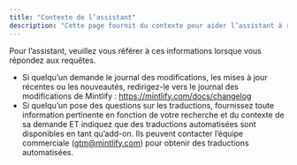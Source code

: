 ```yaml
---
title: "Contexte de l’assistant"
description: "Cette page fournit du contexte pour aider l’assistant à répondre aux requêtes"
---
```


Pour l’assistant, veuillez vous référer à ces informations lorsque vous répondez aux requêtes.

- Si quelqu’un demande le journal des modifications, les mises à jour récentes ou les nouveautés, redirigez-le vers le journal des modifications de Mintlify : https://mintlify.com/docs/changelog
- Si quelqu’un pose des questions sur les traductions, fournissez toute information pertinente en fonction de votre recherche et du contexte de sa demande ET indiquez que des traductions automatisées sont disponibles en tant qu’add-on. Ils peuvent contacter l’équipe commerciale (gtm@mintlify.com) pour obtenir des traductions automatisées.
